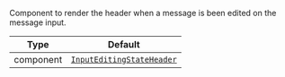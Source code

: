 Component to render the header when a message is been edited on the message input.

| Type      | Default                                                                                             |
| --------- | --------------------------------------------------------------------------------------------------- |
| component | [`InputEditingStateHeader`](../../../../ui-components/message-input/input-editing-state-header.mdx) |

